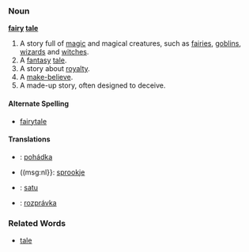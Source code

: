 ===Noun===
'''[[fairy]] [[tale]]'''

# A story full of [[magic]] and magical creatures, such as [[fairy|fairies]], [[goblin|goblins]], [[wizard|wizards]] and [[witch|witches]].
# A [[fantasy]] [[tale]].
# A story about [[royalty]].
# A [[make-believe]].
# A made-up story, often designed to deceive.

====Alternate Spelling====
*[[fairytale]]

====Translations====
*{{msg:cs}}: [[pohádka]] {{msg:f}}
*((msg:nl}}: [[sprookje]] {{msg:n}}
*{{msg:fi}}: [[satu]]
*{{msg:sk}}: [[rozprávka]] {{msg:f}}

===Related Words===
*[[tale]]
<!-- fairy-tale with a hyphen is used like an adjective i think -->